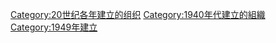 {{Cat topic in year|topic=建立的組織|year=1949}}
{{Commons cat|Organizations established in 1949}}

[[Category:20世纪各年建立的组织|Category:20世纪各年建立的组织]]
[[Category:1940年代建立的組織|Category:1940年代建立的組織]]
[[Category:1949年建立|Category:1949年建立]]